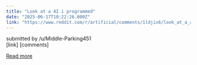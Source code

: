 ```yaml
---
title: "Look at a AI i programmed"
date: "2025-06-17T10:22:26.000Z"
link: "https://www.reddit.com/r/artificial/comments/1ldjix6/look_at_a_ai_i_programmed/"
---
```


submitted by    /u/Middle-Parking451  
 [link]   [comments]

[Read more](https://www.reddit.com/r/artificial/comments/1ldjix6/look_at_a_ai_i_programmed/)

